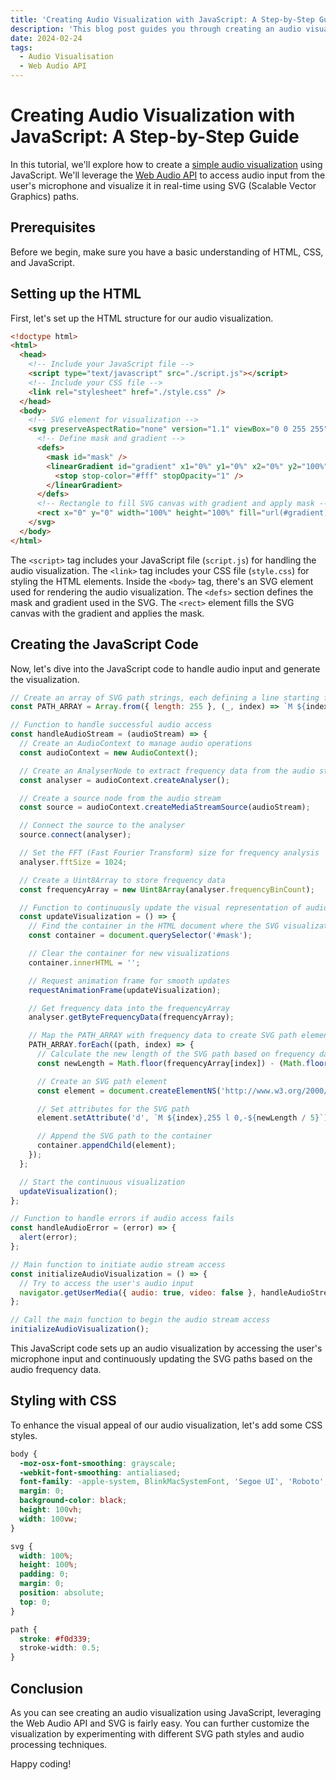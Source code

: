 ```yaml
---
title: 'Creating Audio Visualization with JavaScript: A Step-by-Step Guide'
description: 'This blog post guides you through creating an audio visualization using JavaScript and SVG elements.'
date: 2024-02-24
tags:
  - Audio Visualisation
  - Web Audio API
---
```


# Creating Audio Visualization with JavaScript: A Step-by-Step Guide

In this tutorial, we'll explore how to create a [simple audio visualization](https://tderleth.github.io/waves/pages/) using JavaScript. We'll leverage the [Web Audio API](https://developer.mozilla.org/en-US/docs/Web/API/Web_Audio_API) to access audio input from the user's microphone and visualize it in real-time using SVG (Scalable Vector Graphics) paths.

## Prerequisites

Before we begin, make sure you have a basic understanding of HTML, CSS, and JavaScript.

## Setting up the HTML

First, let's set up the HTML structure for our audio visualization.

```html
<!doctype html>
<html>
  <head>
    <!-- Include your JavaScript file -->
    <script type="text/javascript" src="./script.js"></script>
    <!-- Include your CSS file -->
    <link rel="stylesheet" href="./style.css" />
  </head>
  <body>
    <!-- SVG element for visualization -->
    <svg preserveAspectRatio="none" version="1.1" viewBox="0 0 255 255">
      <!-- Define mask and gradient -->
      <defs>
        <mask id="mask" />
        <linearGradient id="gradient" x1="0%" y1="0%" x2="0%" y2="100%">
          <stop stop-color="#fff" stopOpacity="1" />
        </linearGradient>
      </defs>
      <!-- Rectangle to fill SVG canvas with gradient and apply mask -->
      <rect x="0" y="0" width="100%" height="100%" fill="url(#gradient)" mask="url(#mask)"></rect>
    </svg>
  </body>
</html>
```

The `<script>` tag includes your JavaScript file (`script.js`) for handling the audio visualization. The `<link>` tag includes your CSS file (`style.css`) for styling the HTML elements. Inside the `<body>` tag, there's an SVG element used for rendering the audio visualization. The `<defs>` section defines the mask and gradient used in the SVG. The `<rect>` element fills the SVG canvas with the gradient and applies the mask.

## Creating the JavaScript Code

Now, let's dive into the JavaScript code to handle audio input and generate the visualization.

```javascript
// Create an array of SVG path strings, each defining a line starting from a specific point on the SVG canvas
const PATH_ARRAY = Array.from({ length: 255 }, (_, index) => `M ${index},255 l 0,-0`);

// Function to handle successful audio access
const handleAudioStream = (audioStream) => {
  // Create an AudioContext to manage audio operations
  const audioContext = new AudioContext();

  // Create an AnalyserNode to extract frequency data from the audio stream
  const analyser = audioContext.createAnalyser();

  // Create a source node from the audio stream
  const source = audioContext.createMediaStreamSource(audioStream);

  // Connect the source to the analyser
  source.connect(analyser);

  // Set the FFT (Fast Fourier Transform) size for frequency analysis
  analyser.fftSize = 1024;

  // Create a Uint8Array to store frequency data
  const frequencyArray = new Uint8Array(analyser.frequencyBinCount);

  // Function to continuously update the visual representation of audio frequencies
  const updateVisualization = () => {
    // Find the container in the HTML document where the SVG visualization will be rendered
    const container = document.querySelector('#mask');

    // Clear the container for new visualizations
    container.innerHTML = '';

    // Request animation frame for smooth updates
    requestAnimationFrame(updateVisualization);

    // Get frequency data into the frequencyArray
    analyser.getByteFrequencyData(frequencyArray);

    // Map the PATH_ARRAY with frequency data to create SVG path elements
    PATH_ARRAY.forEach((path, index) => {
      // Calculate the new length of the SVG path based on frequency data
      const newLength = Math.floor(frequencyArray[index]) - (Math.floor(frequencyArray[index]) % 5);

      // Create an SVG path element
      const element = document.createElementNS('http://www.w3.org/2000/svg', 'path');

      // Set attributes for the SVG path
      element.setAttribute('d', `M ${index},255 l 0,-${newLength / 5}`);

      // Append the SVG path to the container
      container.appendChild(element);
    });
  };

  // Start the continuous visualization
  updateVisualization();
};

// Function to handle errors if audio access fails
const handleAudioError = (error) => {
  alert(error);
};

// Main function to initiate audio stream access
const initializeAudioVisualization = () => {
  // Try to access the user's audio input
  navigator.getUserMedia({ audio: true, video: false }, handleAudioStream, handleAudioError);
};

// Call the main function to begin the audio stream access
initializeAudioVisualization();
```

This JavaScript code sets up an audio visualization by accessing the user's microphone input and continuously updating the SVG paths based on the audio frequency data.

## Styling with CSS

To enhance the visual appeal of our audio visualization, let's add some CSS styles.

```css
body {
  -moz-osx-font-smoothing: grayscale;
  -webkit-font-smoothing: antialiased;
  font-family: -apple-system, BlinkMacSystemFont, 'Segoe UI', 'Roboto', sans-serif;
  margin: 0;
  background-color: black;
  height: 100vh;
  width: 100vw;
}

svg {
  width: 100%;
  height: 100%;
  padding: 0;
  margin: 0;
  position: absolute;
  top: 0;
}

path {
  stroke: #f0d339;
  stroke-width: 0.5;
}
```

## Conclusion

As you can see creating an audio visualization using JavaScript, leveraging the Web Audio API and SVG is fairly easy. You can further customize the visualization by experimenting with different SVG path styles and audio processing techniques.

Happy coding!
